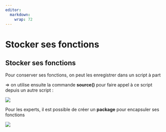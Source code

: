 ```yaml
---
editor: 
  markdown: 
    wrap: 72
---
```


# Stocker ses fonctions {.backgroundTitre .unnumbered}

## Stocker ses fonctions {.backgroundTitre .unnumbered}

Pour conserver ses fonctions, on peut les enregistrer dans un script à
part

⇒ on utilise ensuite la commande **source()** pour faire appel à ce
script depuis un autre script :

![](img/clipboard-stocker1.png){fig-align="center"}

Pour les experts, il est possible de créer un **package** pour
encapsuler ses fonctions

![](img/clipboard-exo2-3.png){fig-align="center"}
